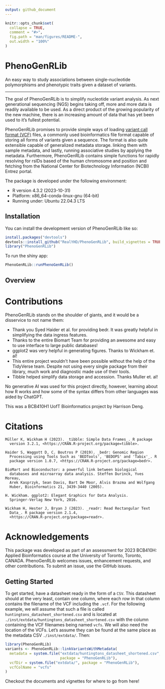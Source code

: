 ```yaml
---
output: github_document
---
```


<!-- README.md is generated from README.Rmd. Please edit that file -->

```r
knitr::opts_chunk$set(
  collapse = TRUE,
  comment = "#>",
  fig.path = "man/figures/README-",
  out.width = "100%"
)
```

# PhenoGenRLib

An easy way to study associations between single-nucleotide polymorphisms and phenotypic traits given a dataset of variants.

<!-- badges: start -->
<!-- badges: end -->

---

The goal of PhenoGenRLib is to simplify nucleotide variant analysis. As next generational sequencing (NGS) begins taking off, more and more data is readily available to be used. As a direct product of the growing popularity of the new machine, there is an increasing amount of data that has yet been used to it's fullest potential. 

PhenoGenRLib promises to provide simple ways of loading [variant call format (VCF)](https://en.wikipedia.org/wiki/Variant_Call_Format) files, a commonly used bioinformatics file format capable of storing all forms of variants given a sequence. The format is also quite extensible capable of generalized metadata storage. linking them with sample metadata, and lastly, running associative studies by applying the metadata. Furthermore, PhenoGenRLib contains simple functions for rapidly resolving for rsIDs based of the human chromosome and position and fetching from the National Center for Biotechnology Information (NCBI) Entrez portal.

The package is developed under the following environment:

- R version 4.3.2 (2023-10-31)
- Platform: x86_64-conda-linux-gnu (64-bit)
- Running under: Ubuntu 22.04.3 LTS

## Installation

You can install the development version of PhenoGenRLib like so:

```r
install.packages("devtools")
devtools::install_github("RealYHD/PhenoGenRLib", build_vignettes = TRUE)
library("PhenoGenRLib")
```

To run the shiny app:

```r
PhenoGenRLib::runPhenoGenRLib()
```


## Overview

<!-- TODO -->


# Contributions

PhenoGenRLib stands on the shoulder of giants, and it would be a disservice to not name them:

- Thank you Syed Haider et al. for providing bedr. It was greatly helpful in simplifying the data ingress features.
- Thanks to the entire Biomart Team for providing an awesome and easy to use interface to large public databases!
- ggplot2 was very helpful in generating figures. Thanks to Wickham et. al!
- This entire project wouldn't have been possible without the help of the TidyVerse team. Despite not using every single package from their library, much work and diagnostic made use of their tools.
- Tibble helped simplify data storage and accession. Thanks Muller et. al!

No generative AI was used for this project directly, however, learning about how R works and how some of the syntax differs from other languages was aided by ChatGPT.

This was a BCB410H1 UofT Bioinformatics project by Harrison Deng. 

# Citations

```
Müller K, Wickham H (2023). _tibble: Simple Data Frames_. R package
  version 3.2.1, <https://CRAN.R-project.org/package=tibble>.

Haider S, Waggott D, C. Boutros P (2019). _bedr: Genomic Region
  Processing using Tools Such as 'BEDTools', 'BEDOPS' and 'Tabix'_. R
  package version 1.0.7, <https://CRAN.R-project.org/package=bedr>.

BioMart and Bioconductor: a powerful link between biological
  databases and microarray data analysis. Steffen Durinck, Yves Moreau,
  Arek Kasprzyk, Sean Davis, Bart De Moor, Alvis Brazma and Wolfgang
  Huber, Bioinformatics 21, 3439-3440 (2005).

H. Wickham. ggplot2: Elegant Graphics for Data Analysis.
  Springer-Verlag New York, 2016.

Wickham H, Hester J, Bryan J (2023). _readr: Read Rectangular Text
  Data_. R package version 2.1.4,
  <https://CRAN.R-project.org/package=readr>.

```

# Acknowledgements

This package was developed as part of an assessment for 2023 BCB410H: Applied Bioinformatics course at the University of Toronto, Toronto, CANADA. PhenoGenRLib welcomes issues, enhancement requests, and other contributions. To submit an issue, use the GitHub issues.

## Getting Started

To get started, have a datasheet ready in the form of a `CSV`. This datasheet should at the very least, contain one column, where each row in that column contains the filename of the VCF including the `.vcf`. For the following example, we will assume that such a file is called `huntingtons_datasheet_shortened.csv` and is located at `./inst/extdata/huntingtons_datasheet_shortened.csv` with the column containing the VCF filenames being named `vcfs`. We will also need the location of the VCFs. Let's assume they can be found at the same place as the metadata CSV `./inst/extdata/`. Then:

```r
library(PhenoGenRLib)
variants <- PhenoGenRLib::linkVariantsWithMetadata(
  metadata = system.file("extdata/huntingtons_datasheet_shortened.csv",
                         package = "PhenoGenRLib"),
  vcfDir = system.file("extdata/", package = "PhenoGenRLib"),
  vcfColName = "vcfs"
)
```

Checkout the documents and vignettes for where to go from here!

